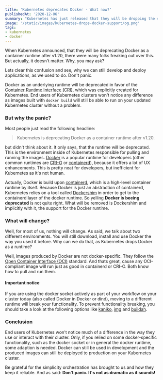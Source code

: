 ```yaml
---
title: 'Kubernetes deprecates Docker - What now?'
publishedAt: '2020-12-06'
summary: "Kubernetes has just released that they will be dropping the support for Docker as a container runtime after v1.20. Let's see, why there is no reason to panic!"
image: '/static/images/kubernetes-drops-docker-support/og.png'
tags:
- kubernetes
- docker
---
```


When Kubernetes announced, that they will be deprecating Docker as a container runtime after v1.20, there were many folks freaking out over this. But actually, it doesn't matter. Why, you may ask?

Lets clear this confusion and see, why we can still develop and deploy applications, as we used to do. Don't panic.

Docker as an underlying runtime will be deprecated in favor of the [Container Runtime Interface (CRI)](https://kubernetes.io/blog/2016/12/container-runtime-interface-cri-in-kubernetes/), which was
explicitly created for Kubernetes. End users of Kubernetes clusters won't notice any difference as images built with `docker build` will still be able to run on
your updated Kubernetes cluster without a problem.

### But why the panic?
Most people just read the following headline:

> Kubernetes is deprecating Docker as a container runtime after v1.20.

but didn't think about it. It only says, that the runtime will be deprecated. This is the environment inside of Kubernetes responsible for pulling and running the
images. [Docker](https://www.docker.com/) is a popular runtime for developers (other common runtimes are [CRI-O](https://cri-o.io/) or [containerd](https://containerd.io/)), because it offers a lot of UX enhancements. This is pretty neat for developers, but inefficient for Kubernetes
as it's not human.

Actually, Docker is build upon [containerd](https://containerd.io/), which is a high-level container runtime by itself. Because Docker is just an abstraction of containerd, Kubernetes
relies on a tool called [Dockershim](https://godoc.org/k8s.io/kubernetes/pkg/kubelet/dockershim) in order to get to the containerd layer of the docker runtime.
So yelling **Docker is beeing deprecated** is not quite right. What will be removed is Dockershim and implicitly with it, the support for the Docker runtime.

### What will change?
Well, for most of us, nothing will change. As said, we talk about two different environments. You will still download, install and use Docker the way you used it before.
Why can we do that, as Kubernetes drops Docker as a runtime?

Well, images produced by Docker are not docker-specific. They follow the [Open Container Interface (OCI)](https://opencontainers.org/) standard. And thats great, cause any
OCI-compliant image will run just as good in containerd or CRI-O. Both know how to pull and run them.

#### Important notice
If you are using the docker socket actively as part of your workflow on your cluster today (also called Docker in Docker or dind), moving to a different runtime will break your functionality.
To prevent functionality breaking, you should take a look at the following options like [kaniko](https://github.com/GoogleContainerTools/kaniko), [img](https://github.com/genuinetools/img) and [buildah](https://github.com/containers/buildah).

### Conclusion
End users of Kubernetes won't notice much of a difference in the way they use or interact with their cluster. Only, if you relied on some docker-specific functionality,
such as the docker socket or in general the docker runtime, some adaption is needed. Docker can still be used in development and the produced images can still be
deployed to production on your Kubernetes cluster.

Be grateful for the simplicity orchestration has brought to us and how they keep it reliable. And as said: **Don't panic. It's not as dramatic as it sounds!**
